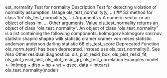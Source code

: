 est_normality Test for normality
Description
Test for detecting violation of normality assumption.
Usage
ols_test_normality(y, ...)
## S3 method for class 'lm'
ols_test_normality(y, ...)
Arguments
y A numeric vector or an object of class lm.
... Other arguments.
Value
ols_test_normality returns an object of class "ols_test_normality". An object of class "ols_test_normality"
is a list containing the following components:
kolmogorv kolmogorv smirnov statistic
shapiro shapiro wilk statistic
cramer cramer von mises statistic
anderson anderson darling statistic
68 ols_test_score
Deprecated Function
ols_norm_test() has been deprecated. Instead use ols_test_normality().
See Also
Other residual diagnostics: ols_plot_resid_box, ols_plot_resid_fit, ols_plot_resid_hist,
ols_plot_resid_qq, ols_test_correlation
Examples
model <- lm(mpg ~ disp + hp + wt + qsec, data = mtcars)
ols_test_normality(model)
